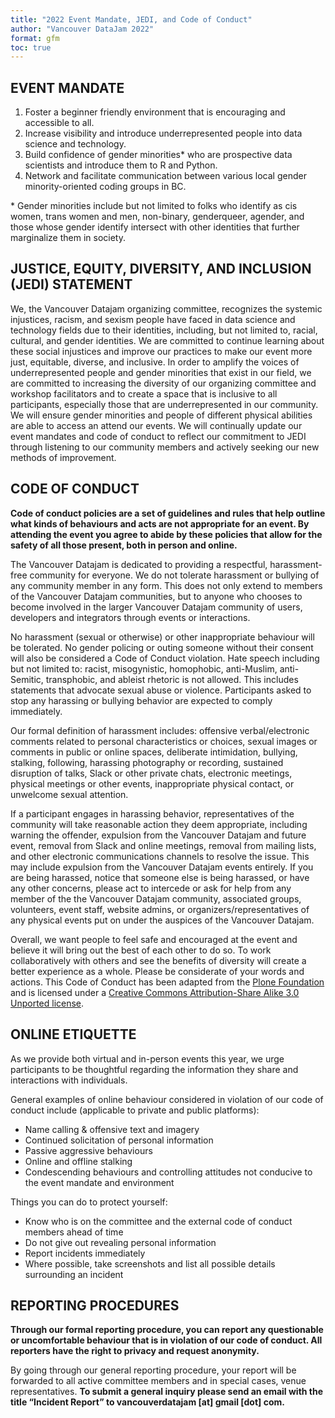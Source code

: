 ```yaml
---
title: "2022 Event Mandate, JEDI, and Code of Conduct"
author: "Vancouver DataJam 2022"
format: gfm
toc: true
---
```


## EVENT MANDATE 

1. Foster a beginner friendly environment that is encouraging and accessible to all. 
1. Increase visibility and introduce underrepresented people into data science and technology.
1. Build confidence of gender minorities* who are prospective data scientists and introduce them to R and Python.
1. Network and facilitate communication between various local gender minority-oriented coding groups in BC.

\* Gender minorities include but not limited to folks who identify as cis women, trans women and men, non-binary, genderqueer, agender, and those whose gender identify intersect with other identities that further marginalize them in society.

## JUSTICE, EQUITY, DIVERSITY, AND INCLUSION (JEDI) STATEMENT

We, the Vancouver Datajam organizing committee, recognizes the systemic injustices, racism, and sexism people have faced in data science and technology fields due to their identities, including, but not limited to, racial, cultural, and gender identities. We are committed to continue learning about these social injustices and improve our practices to make our event more just, equitable, diverse, and inclusive. In order to amplify the voices of underrepresented people and gender minorities that exist in our field, we are committed to increasing the diversity of our organizing committee and workshop facilitators and to create a space that is inclusive to all participants, especially those that are underrepresented in our community. We will ensure gender minorities and people of different physical abilities are able to access an attend our events.  We will continually update our event mandates and code of conduct to reflect our commitment to JEDI through listening to our community members and actively seeking our new methods of improvement. 

## CODE OF CONDUCT

**Code of conduct policies are a set of guidelines and rules that help outline what kinds of behaviours and acts are not appropriate for an event. By attending the event you agree to abide by these policies that allow for the safety of all those present, both in person and online.**

The Vancouver Datajam is dedicated to providing a respectful, harassment-free community for everyone. We do not tolerate harassment or bullying of any community member in any form. This does not only extend to members of the Vancouver Datajam communities, but to anyone who chooses to become involved in the larger Vancouver Datajam community of users, developers and integrators through events or interactions.

No harassment (sexual or otherwise) or other inappropriate behaviour will be tolerated. No gender policing or outing someone without their consent will also be considered a Code of Conduct violation. Hate speech including but not limited to: racist, misogynistic, homophobic, anti-Muslim, anti-Semitic, transphobic, and ableist rhetoric is not allowed. This includes statements that advocate sexual abuse or violence. Participants asked to stop any harassing or bullying behavior are expected to comply immediately.

Our formal definition of harassment includes: offensive verbal/electronic comments related to personal characteristics or choices, sexual images or comments in public or online spaces, deliberate intimidation, bullying, stalking, following, harassing photography or recording, sustained disruption of talks, Slack or other private chats, electronic meetings, physical meetings or other events, inappropriate physical contact, or unwelcome sexual attention.

If a participant engages in harassing behavior, representatives of the community will take reasonable action they deem appropriate, including warning the offender, expulsion from the Vancouver Datajam and future event, removal from Slack and online meetings, removal from mailing lists, and other electronic communications channels to resolve the issue. This may include expulsion from the Vancouver Datajam events entirely.
If you are being harassed, notice that someone else is being harassed, or have any other concerns, please act to intercede or ask for help from any member of the the Vancouver Datajam community, associated groups, volunteers, event staff, website admins, or organizers/representatives of any physical events put on under the auspices of the Vancouver Datajam.

Overall, we want people to feel safe and encouraged at the event and believe it will bring out the best of each other to do so. To work collaboratively with others and see the benefits of diversity will create a better experience as a whole. Please be considerate of your words and actions. 
This Code of Conduct has been adapted from the [Plone Foundation](https://plone.org/foundation/materials/foundation-resolutions/code-of-conduct) and is licensed under a [Creative Commons Attribution-Share Alike 3.0 Unported license](https://creativecommons.org/licenses/by-sa/3.0/).

## ONLINE ETIQUETTE

As we provide both virtual and in-person events this year, we urge participants to be thoughtful regarding the information they share and interactions with individuals. 

General examples of online behaviour considered in violation of our code of conduct include (applicable to private and public platforms): 

* Name calling & offensive text and imagery
* Continued solicitation of personal information
* Passive aggressive behaviours
* Online and offline stalking
* Condescending behaviours and controlling attitudes not conducive  to the event mandate and environment

Things you can do to protect yourself: 

* Know who is on the committee and the external code of conduct members ahead of time
* Do not give out revealing personal information 
* Report incidents immediately 
* Where possible, take screenshots and list all possible details surrounding an incident 

## REPORTING PROCEDURES

**Through our formal reporting procedure, you can report any questionable or uncomfortable behaviour that is in violation of our code of conduct. All reporters have the right to privacy and request anonymity.** 

By going through our general reporting procedure, your report will be forwarded to all active committee members and in special cases, venue representatives. **To submit a general inquiry please send an email with the title “Incident Report” to vancouverdatajam [at] gmail [dot] com.**
